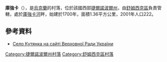 {{coord|50|12|58|N|26|8|9|E|scale:30000|display=title}}

'''庫強卡'''（{{lang-uk|Кутянка}}），是[[烏克蘭|烏克蘭]]的村落，位於該國西部[[捷爾諾波爾州|捷爾諾波爾州]]，由[[舒姆西克區|舒姆西克區]]負責管轄，處於[[庫強卡河|庫強卡河]]畔，始建於1700年，面積1.36平方公里，2001年人口222。

==參考資料==
* [http://gska2.rada.gov.ua/pls/z7502/A005?rdat1=11.04.2015&rf7571=31965 Село Кутянка на сайті Верховної Ради України]{{dead link|date=2018年2月 |bot=InternetArchiveBot |fix-attempted=yes }}

{{DEFAULTSORT:Кутянка}}
[[Category:捷爾諾波爾州村落|Category:捷爾諾波爾州村落]]
[[Category:舒姆西克區村落|Category:舒姆西克區村落]]


{{Ternopil-geo-stub}}